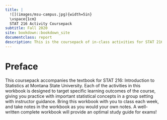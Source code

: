 ```yaml
--- 
title: |
  ![](images/msu-campus.jpg){width=5in} 
  \vspace{1cm}  
  STAT 216 Activity Coursepack
subtitle: Fall 2020
site: bookdown::bookdown_site
documentclass: report
description: This is the coursepack of in-class activities for STAT 216 Fall 2020.
---
```


# Preface

This coursepack accompanies the textbook for STAT 216: Introduction to Statistics at Montana State University. Each of the activities in this workbook is designed to target specific learning outcomes of the course, giving you practice with important statistical concepts in a group setting with instructor guidance. Bring this workbook with you to class each week, and take notes in the workbook as you would your own notes. A well-written complete workbook will provide an optimal study guide for exams!
